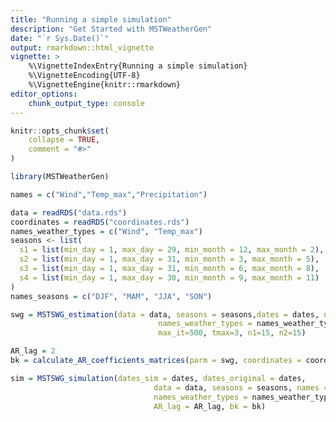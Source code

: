 ```yaml
---
title: "Running a simple simulation"
description: "Get Started with MSTWeatherGen"
date: "`r Sys.Date()`"
output: rmarkdown::html_vignette
vignette: >
    %\VignetteIndexEntry{Running a simple simulation}
    %\VignetteEncoding{UTF-8}
    %\VignetteEngine{knitr::rmarkdown}
editor_options:
    chunk_output_type: console
---
```


```r
knitr::opts_chunk$set(
    collapse = TRUE,
    comment = "#>"
)
```


```r
library(MSTWeatherGen)
```

```r
names = c("Wind","Temp_max","Precipitation")

data = readRDS("data.rds")
coordinates = readRDS("coordinates.rds")
names_weather_types = c("Wind", "Temp_max")
seasons <- list(
  s1 = list(min_day = 1, max_day = 29, min_month = 12, max_month = 2),
  s2 = list(min_day = 1, max_day = 31, min_month = 3, max_month = 5),
  s3 = list(min_day = 1, max_day = 31, min_month = 6, max_month = 8),
  s4 = list(min_day = 1, max_day = 30, min_month = 9, max_month = 11)
)
names_seasons = c("DJF", "MAM", "JJA", "SON")

```


```r

swg = MSTSWG_estimation(data = data, seasons = seasons,dates = dates, names = names, by_season = T,
                                 names_weather_types = names_weather_types,coordinates= coordinates, 
                                 max_it=500, tmax=3, n1=15, n2=15)
```

```r
AR_lag = 2
bk = calculate_AR_coefficients_matrices(parm = swg, coordinates = coordinates, AR_lag = AR_lag)

sim = MSTSWG_simulation(dates_sim = dates, dates_original = dates, 
                                data = data, seasons = seasons, names = names, 
                                names_weather_types = names_weather_types, parm = swg,
                                AR_lag = AR_lag, bk = bk)
```

